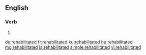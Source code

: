 ==English==

===Verb===
{{head|en|verb form}}

# {{en-past of|rehabilitate}}

[[de:rehabilitated]]
[[fr:rehabilitated]]
[[ku:rehabilitated]]
[[hu:rehabilitated]]
[[mg:rehabilitated]]
[[ja:rehabilitated]]
[[simple:rehabilitated]]
[[vi:rehabilitated]]